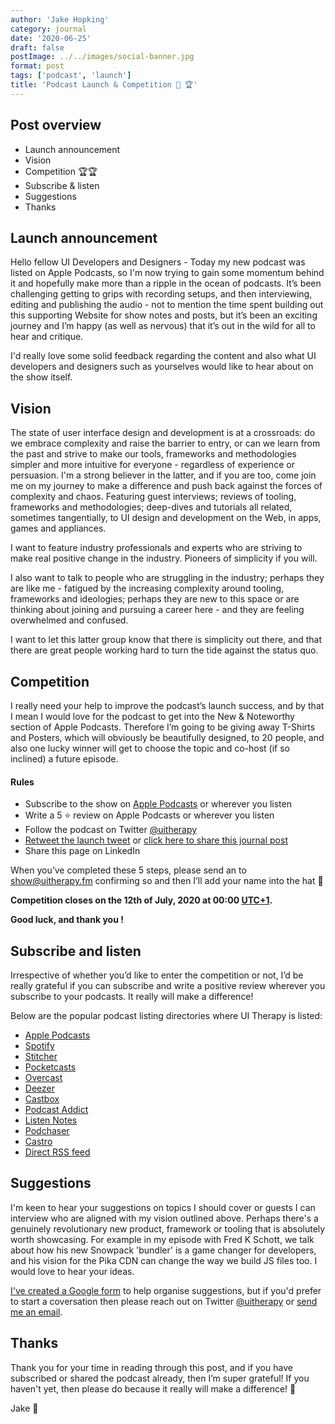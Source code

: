 ```yaml
---
author: 'Jake Hopking'
category: journal
date: '2020-06-25'
draft: false
postImage: ../../images/social-banner.jpg
format: post
tags: ['podcast', 'launch']
title: 'Podcast Launch & Competition 🚀 🏆'
---
```


## Post overview

- Launch announcement
- Vision
- Competition 🏆🏆
- Subscribe &amp; listen
- Suggestions
- Thanks

## Launch announcement

Hello fellow UI Developers and Designers - Today my new podcast was listed on Apple Podcasts, so I'm now trying to gain some momentum behind it and hopefully make more than a ripple in the ocean of podcasts.
It’s been challenging getting to grips with recording setups, and then interviewing, editing and publishing the audio - not to mention the time spent building out this supporting Website for show notes and posts, but it’s been an exciting journey and I’m happy (as well as nervous) that it’s out in the wild for all to hear and critique.

I'd really love some solid feedback regarding the content and also what UI developers and designers such as yourselves would like to hear about on the show itself.

## Vision

The state of user interface design and development is at a crossroads: do we embrace complexity and raise the barrier to entry, or can we learn from the past and strive to make our tools, frameworks and methodologies simpler and more intuitive for everyone - regardless of experience or persuasion. I'm a strong believer in the latter, and if you are too, come join me on my journey to make a difference and push back against the forces of complexity and chaos. Featuring guest interviews; reviews of tooling, frameworks and methodologies; deep-dives and tutorials all related, sometimes tangentially, to UI design and development on the Web, in apps, games and appliances.

I want to feature industry professionals and experts who are striving to make real positive change in the industry. Pioneers of simplicity if you will.

I also want to talk to people who are struggling in the industry; perhaps they are like me - fatigued by the increasing complexity around tooling, frameworks and ideologies; perhaps they are new to this space or are thinking about joining and pursuing a career here - and they are feeling overwhelmed and confused.

I want to let this latter group know that there is simplicity out there, and that there are great people working hard to turn the tide against the status quo.

## Competition

I really need your help to improve the podcast’s launch success, and by that I mean I would love for the podcast to get into the New & Noteworthy section of Apple Podcasts. Therefore I’m going to be giving away T-Shirts and Posters, which will obviously be beautifully designed, to 20 people, and also one lucky winner will get to choose the topic and co-host (if so inclined) a future episode.

#### Rules

- Subscribe to the show on [Apple Podcasts](https://podcasts.apple.com/gb/podcast/ui-therapy/id1520284117) or wherever you listen
- Write a 5 ⭐️ review on Apple Podcasts or wherever you listen
- Follow the podcast on Twitter [@uitherapy](https://twitter.com/uitherapy)
- [Retweet the launch tweet](https://twitter.com/UITherapy/status/1276921937126621185) or [click here to share this journal post](https://ctt.ac/q3zb4)
- Share this page on LinkedIn

When you’ve completed these 5 steps, please send an to [show@uitherapy.fm](show@uitherapy.fm) confirming so and then I’ll add your name into the hat 🎩

**Competition closes on the 12th of July, 2020 at 00:00 [UTC+1](https://www.timeanddate.com/worldclock/converter.html).**

**Good luck, and thank you !**

## Subscribe and listen

Irrespective of whether you’d like to enter the competition or not, I’d be really grateful if you can subscribe and write a positive review wherever you subscribe to your podcasts. It really will make a difference!

Below are the popular podcast listing directories where UI Therapy is listed:

- [Apple Podcasts](https://podcasts.apple.com/gb/podcast/ui-therapy/id1520284117)
- [Spotify](https://open.spotify.com/show/30sbfREuT49WwBakEZAFyO?si=TLt8710YRpa8B70JTbUUKQ)
- [Stitcher](https://www.stitcher.com/podcast/ui-therapy)
- [Pocketcasts](https://pca.st/itunes/1520284117)
- [Overcast](https://overcast.fm/itunes1520284117)
- [Deezer](https://www.deezer.com/show/1418672)
- [Castbox](http://castbox.fm/vic/1520284117?ref=buzzsprout)
- [Podcast Addict](https://podcastaddict.com/podcast/3025226)
- [Listen Notes](https://www.listennotes.com/podcasts/ui-therapy-jake-hopking-yoAzji2ku30/)
- [Podchaser](https://www.podchaser.com/podcasts/ui-therapy-ui-design-and-devel-1278417)
- [Castro](https://castro.fm/podcast/12089fd3-ffa8-4650-bc8f-0397816040bc)
- [Direct RSS feed](https://feeds.buzzsprout.com/1180283.rss)

## Suggestions

I'm keen to hear your suggestions on topics I should cover or guests I can interview who are aligned with my vision outlined above. Perhaps there's a genuinely revolutionary new product, framework or tooling that is absolutely worth showcasing. For example in my <Link to="/episodes/3">episode with Fred K Schott</Link>, we talk about how his new Snowpack 'bundler' is a game changer for developers, and his vision for the Pika CDN can change the way we build JS files too.
I would love to hear your ideas.

[I've created a Google form](https://forms.gle/xAsyENsbhJbYg2wo6) to help organise suggestions, but if you'd prefer to start a coversation then please reach out on Twitter [@uitherapy](https://twitter.com/uitherapy) or [send me an email](mailto:show@uitherapy.fm).

## Thanks

Thank you for your time in reading through this post, and if you have subscribed or shared the podcast already, then I’m super grateful! If you haven't yet, then please do because it really will make a difference! 🙏

Jake 🦌
